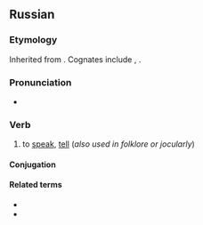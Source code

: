 ==Russian==

===Etymology===
{{PIE root|ru|bʰeh₂|id=speak}}
Inherited from {{inh|ru|sla-pro|*bàjati||to tell}}. Cognates include {{cog|cs|bájit||to tell tales}}, {{cog|uk|ба́яти||to talk (folklore)}}.

===Pronunciation===
* {{ru-IPA|ба́ять}}

===Verb===
{{ru-verb|ба́ять|impf}}

# {{lb|ru|archaic}} to [[speak]], [[tell]] (''also used in folklore or jocularly'')

====Conjugation====
{{ru-conj|impf-intr|6a|ба́}}

====Related terms====
* {{l|ru|ба́йка}}
* {{l|ru|Кот-Баю́н}}